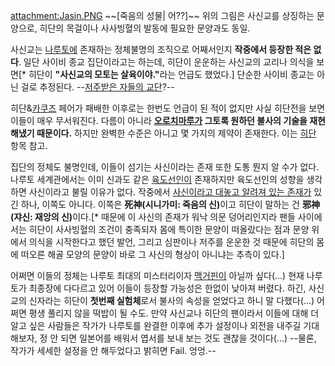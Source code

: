 attachment:Jasin.PNG
~~[죽음의 성물| 어??]~~
위의 그림은 사신교를 상징하는 문양으로, 히단의 목걸이나 사사빙혈의 발동에 필요한 문양과도 동일.

사신교는 [[나루토]]에 존재하는 정체불명의 조직으로 어째서인지 '''작중에서 등장한 적은 없다'''. 일단 사이비 종교 집단이라고는 하는데, 히단이 운운하는 사신교의 교리나 의식을 보면[* 히단이 '''"사신교의 모토는 살육이야."'''라는 언급도 했었다.] 단순한 사이비 종교는 아닌 걸로 추정된다. --[[저주받은 자들의 교단]]?--

히단&[[카쿠즈]] 페어가 패배한 이후로는 한번도 언급이 된 적이 없지만 사실 히단전을 보면 이들이 매우 무서워진다. 다름이 아니라 '''[[오로치마루]]가 그토록 원하던 불사의 기술을 재현해냈기 때문이다.''' 하지만 완벽한 수준은 아니고 몇 가지의 제약이 존재한다. 이는 [[히단]] 항목 참고.

집단의 정체도 불명인데, 이들이 섬기는 사신이라는 존재 또한 도통 뭔지 알 수가 없다. 나루토 세계관에서는 이미 신과도 같은 [[육도선인]]이 존재하지만 육도선인의 성향을 생각하면 사신이라고 불릴 이유가 없다. 작중에서 [[시귀봉진|사신이라고 대놓고 알려져 있는 존재]]가 있긴 하나, 이쪽도 아니다. 이쪽은 '''死神(시니가미: 죽음의 신)'''이고 히단이 말하는 건 '''邪神(쟈신: 재앙의 신)'''이다.[* 때문에 이 사신의 존재가 워낙 의문 덩어리인지라 팬들 사이에서는 히단이 사사빙혈의 조건이 충족되자 몸에 특이한 문양이 떠올랐다는 점과 문양 위에서 의식을 시작한다고 했던 발언, 그리고 심판이나 저주를 운운한 것 때문에 히단의 몸에 떠오른 해골 모양의 문양이 바로 그 사신의 형상이 아니냐는 추측이 있다.]

어쩌면 이들의 정체는 나루토 최대의 미스터리이자 [[맥거핀]]이 아닐까 싶다(...) 현재 나루토가 최종장에 다다르고 있어 이들이 등장할 가능성은 한없이 낮아져 버렸다. 하긴, 사신교의 신자라는 히단이 '''첫번째 실험체'''로서 불사의 속성을 얻었다고 하니 말 다했다(...) 어쩌면 평생 풀리지 않을 떡밥이 될 수도. 만약 사신교나 히단의 팬이라서 이들에 대해 더 알고 싶은 사람들은 작가가 나루토를 완결한 이후에 추가 설정이나 외전을 내주길 기대해보자, 정 안 되면 일본어를 배워서 엽서를 보내 보는 것도 괜찮을 것이다(...) --물론, 작가가 세세한 설정을 안 해두었다고 밝히면 Fail. 엉엉.--
